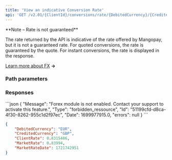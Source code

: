 ```yaml
---
title: 'View an indicative Conversion Rate'  
api: 'GET /v2.01/{ClientId}/conversions/rate/{DebitedCurrency}/{CreditedCurrency}'  
---
```




<Note>  
**Note – Rate is not guaranteed** 
  
The rate returned by the API is indicative of the rate offered by Mangopay, but it is not a guaranteed rate. For quoted conversions, the rate is guaranteed by the quote. For instant conversions, the rate is displayed in the response.
</Note>

<a href="/guides/fx" target="_blank">Learn more about FX</a> **&rarr;**

### Path parameters  

<DebitedCurrency />  

<CreditedCurrency />  

### Responses  

<AccordionGroup>

<Accordion title="200 - EURGBP currency pair with markup of 100 basis points (1% or 0.01)">  

<DebitedCurrencyResponse />  

<CreditedCurrencyResponse />  

<ClientRateResponse />  

<MarketRateResponse />  

<MarketRateDateResponse /></Accordion>

</AccordionGroup>
<AccordionGroup>

<Accordion title="400 - FX feature not activated">
```json 
{
    "Message": "Forex module is not enabled. Contact your support to activate this feature.",
    "Type": "forbidden_ressource",
    "Id": "51199cfd-d8ca-4f30-8262-955c1d2f97ec",
    "Date": 1699977915.0,
    "errors": null
}  
 ```  
</Accordion>

</AccordionGroup>  

<ResponseExample>  

```json 200 - EURGBP currency pair with markup of 100 basis points (1% or 0.01)  
{
    "DebitedCurrency": "EUR",
    "CreditedCurrency": "GBP",
    "ClientRate": 0.8315406,
    "MarketRate": 0.83994,
    "MarketRateDate": 1721742951
}  
```  
 </ResponseExample>

<RequestExample>
    <ViewIndicativeConversionRateJava />
    <NetViewIndicativeConversionRate />
</RequestExample>